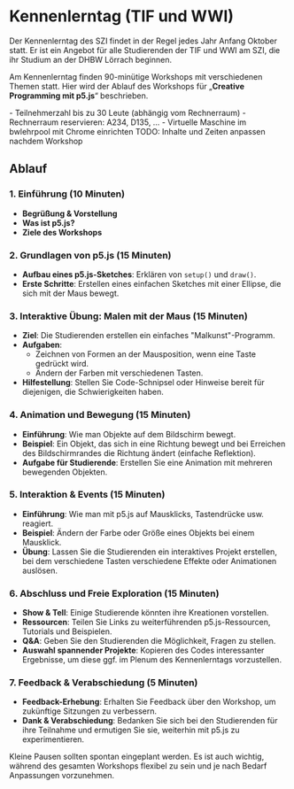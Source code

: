 
# Kennenlerntag (TIF und WWI)

Der Kennenlerntag des SZI findet in der Regel jedes Jahr Anfang Oktober statt. 
Er ist ein Angebot für alle Studierenden der TIF und WWI am SZI, die ihr Studium an der DHBW Lörrach beginnen.

Am Kennenlerntag finden 90-minütige Workshops mit verschiedenen Themen statt. 
Hier wird der Ablauf des Workshops für „**Creative Programming mit p5.js**“ beschrieben.

<Callout type="warning">
- Teilnehmerzahl bis zu 30 Leute (abhängig vom Rechnerraum)
- Rechnerraum reservieren: A234, D135, …
- Virtuelle Maschine im bwlehrpool mit Chrome einrichten
</Callout>

<Callout type="error">
TODO: Inhalte und Zeiten anpassen nachdem Workshop
</Callout>

## Ablauf

### 1. Einführung (10 Minuten)
- **Begrüßung & Vorstellung**
- **Was ist p5.js?**
- **Ziele des Workshops**

### 2. Grundlagen von p5.js (15 Minuten)
- **Aufbau eines p5.js-Sketches**: Erklären von `setup()` und `draw()`.
- **Erste Schritte**: Erstellen eines einfachen Sketches mit einer Ellipse, die sich mit der Maus bewegt.

### 3. Interaktive Übung: Malen mit der Maus (15 Minuten)
- **Ziel**: Die Studierenden erstellen ein einfaches "Malkunst"-Programm.
- **Aufgaben**:
  - Zeichnen von Formen an der Mausposition, wenn eine Taste gedrückt wird.
  - Ändern der Farben mit verschiedenen Tasten.
- **Hilfestellung**: Stellen Sie Code-Schnipsel oder Hinweise bereit für diejenigen, die Schwierigkeiten haben.

### 4. Animation und Bewegung (15 Minuten)
- **Einführung**: Wie man Objekte auf dem Bildschirm bewegt.
- **Beispiel**: Ein Objekt, das sich in eine Richtung bewegt und bei Erreichen des Bildschirmrandes die Richtung ändert (einfache Reflektion).
- **Aufgabe für Studierende**: Erstellen Sie eine Animation mit mehreren bewegenden Objekten.

### 5. Interaktion & Events (15 Minuten)
- **Einführung**: Wie man mit p5.js auf Mausklicks, Tastendrücke usw. reagiert.
- **Beispiel**: Ändern der Farbe oder Größe eines Objekts bei einem Mausklick.
- **Übung**: Lassen Sie die Studierenden ein interaktives Projekt erstellen, bei dem verschiedene Tasten verschiedene Effekte oder Animationen auslösen.

### 6. Abschluss und Freie Exploration (15 Minuten)
- **Show & Tell**: Einige Studierende könnten ihre Kreationen vorstellen.
- **Ressourcen**: Teilen Sie Links zu weiterführenden p5.js-Ressourcen, Tutorials und Beispielen.
- **Q&A**: Geben Sie den Studierenden die Möglichkeit, Fragen zu stellen.
- **Auswahl spannender Projekte**: Kopieren des Codes interessanter Ergebnisse, um diese ggf. im Plenum des Kennenlerntags vorzustellen. 

### 7. Feedback & Verabschiedung (5 Minuten)
- **Feedback-Erhebung**: Erhalten Sie Feedback über den Workshop, um zukünftige Sitzungen zu verbessern.
- **Dank & Verabschiedung**: Bedanken Sie sich bei den Studierenden für ihre Teilnahme und ermutigen Sie sie, weiterhin mit p5.js zu experimentieren.

<Callout>
  Kleine Pausen sollten spontan eingeplant werden. Es ist auch wichtig, während des gesamten Workshops flexibel zu sein und je nach Bedarf Anpassungen vorzunehmen.
</Callout>
